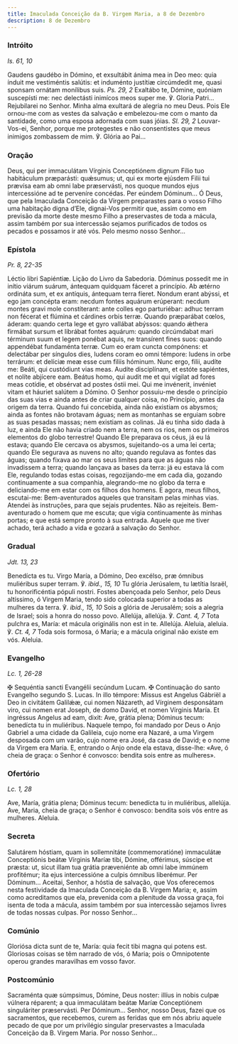 ```yaml
---
title: Imaculada Conceição da B. Virgem Maria, a 8 de Dezembro
description: 8 de Dezembro
---
```


### Intróito

<em>Is. 61, 10</em>

<div class="side-by-side not-content">
  <span>
    Gaudens gaudébo in Dómino, et exsultábit ánima mea in Deo meo: quia índuit
    me vestiméntis salútis: et induménto justítiæ circúmdedit me, quasi sponsam
    ornátam monílibus suis. <em>Ps. 29, 2</em> Exaltábo te, Dómine, quóniam
    suscepísti me: nec delectásti inimícos meos super me. ℣. Gloria Patri...
  </span>
  <span>
    Rejubilarei no Senhor. Minha alma exultará de alegria no meu Deus. Pois Ele
    ornou-me com as vestes da salvação e embelezou-me com o manto da santidade,
    como uma esposa adornada com suas jóias. <em>Sl. 29, 2</em> Louvar-Vos-ei,
    Senhor, porque me protegestes e não consentistes que meus inimigos zombassem
    de mim. ℣. Glória ao Pai...
  </span>
</div>

### Oração

<div class="side-by-side not-content">
  <span>
    Deus, qui per immaculátam Vírginis Conceptiónem dignum Fílio tuo habitáculum
    præparásti: quǽsumus; ut, qui ex morte ejúsdem Filii tui prævísa eam ab omni
    labe præservásti, nos quoque mundos ejus intercessióne ad te perveníre
    concédas. Per eúndem Dóminum...
  </span>
  <span>
    Ó Deus, que pela Imaculada Conceição da Virgem preparastes para o vosso
    Filho uma habitação digna d’Ele, dignai-Vos permitir que, assim como em
    previsão da morte deste mesmo Filho a preservastes de toda a mácula, assim
    também por sua intercessão sejamos purificados de todos os pecados e
    possamos ir até vós. Pelo mesmo nosso Senhor...
  </span>
</div>

### Epístola

<em>Pr. 8, 22-35</em>

<div class="side-by-side not-content">
  <span>Léctio libri Sapiéntiæ.</span>
  <span>Lição do Livro da Sabedoria.</span>
  <span>
    Dóminus possedit me in inítio viárum suárum, ántequam quidquam fáceret a
    princípio. Ab ætérno ordináta sum, et ex antíquis, ántequam terra fíeret.
    Nondum erant abýssi, et ego jam concépta eram: necdum fontes aquárum
    erúperant: necdum montes gravi mole constíterant: ante colles ego
    parturiébar: adhuc terram non fécerat et flúmina et cárdines orbis terræ.
    Quando præparábat cœlos, áderam: quando certa lege et gyro vallábat abýssos:
    quando ǽthera firmábat sursum et librábat fontes aquárum: quando circúmdabat
    mari términum suum et legem ponébat aquis, ne transírent fines suos: quando
    appendébat fundaménta terræ. Cum eo eram cuncta compónens: et delectábar per
    síngulos dies, ludens coram eo omni témpore: ludens in orbe terrárum: et
    delíciæ meæ esse cum filiis hóminum. Nunc ergo, filii, audíte me: Beáti, qui
    custódiunt vias meas. Audíte disciplínam, et estóte sapiéntes, et nolíte
    abjícere eam. Beátus homo, qui audit me et qui vígilat ad fores meas
    cotídie, et obsérvat ad postes óstii mei. Qui me invénerit, invéniet vitam
    et háuriet salútem a Dómino.
  </span>
  <span>
    O Senhor possuiu-me desde o princípio das suas vias e ainda antes de criar
    qualquer coisa, no Princípio, antes da origem da terra. Quando fui
    concebida, ainda não existiam os abysmos; ainda as fontes não brotavam
    águas; nem as montanhas se erguiam sobre as suas pesadas massas; nem
    existiam as colinas. Já eu tinha sido dada à luz, e ainda Ele não havia
    criado nem a terra, nem os rios, nem os primeiros elementos do globo
    terrestre! Quando Ele preparava os céus, já eu lá estava; quando Ele cercava
    os abysmos, sujeitando-os a uma lei certa; quando Ele segurava as nuvens no
    alto; quando regulava as fontes das águas; quando fixava ao mar os seus
    limites para que as águas não invadissem a terra; quando lançava as bases da
    terra: já eu estava lá com Ele, regulando todas estas coisas, regozijando-me
    em cada dia, gozando continuamente a sua companhia, alegrando-me no globo da
    terra e deliciando-me em estar com os filhos dos homens. E agora, meus
    filhos, escutai-me: Bem-aventurados aqueles que transitam pelas minhas vias.
    Atendei às instruções, para que sejais prudentes. Não as rejeiteis.
    Bem-aventurado o homem que me escuta; que vigia continuamente às minhas
    portas; e que está sempre pronto à sua entrada. Aquele que me tiver achado,
    terá achado a vida e gozará a salvação do Senhor.
  </span>
</div>

### Gradual

<em>Jdt. 13, 23</em>

<div class="side-by-side not-content">
  <span>
    Benedícta es tu. Virgo María, a Dómino, Deo excélso, præ ómnibus muliéribus
    super terram. ℣. <em>ibid., 15, 10</em> Tu glória Jerúsalem, tu lætítia
    Israël, tu honorificéntia pópuli nostri.
  </span>
  <span>
    Fostes abençoada pelo Senhor, pelo Deus altíssimo, ó Virgem Maria, tendo
    sido colocada superior a todas as mulheres da terra. ℣.
    <em>ibid., 15, 10</em>
    Sois a glória de Jerusalém; sois a alegria de Israel; sois a honra do nosso
    povo.
  </span>
  <span>
    Allelúja, allelúja. ℣. <em>Cant. 4, 7</em> Tota pulchra es, María: et mácula
    originális non est in te. Allelúja.
  </span>
  <span>
    Aleluia, aleluia. ℣. <em>Ct. 4, 7</em> Toda sois formosa, ó Maria; e a
    mácula original não existe em vós. Aleluia.
  </span>
</div>

### Evangelho

<em>Lc. 1, 26-28</em>

<div class="side-by-side not-content">
  <span>
    <span class="cross text-red-500">✠</span> Sequéntia sancti Evangélii
    secúndum Lucam.
  </span>
  <span>
    <span class="cross text-red-500">✠</span> Continuação do santo Evangelho
    segundo S. Lucas.
  </span>
  <span>
    In illo témpore: Missus est Angelus Gábriël a Deo in civitátem Galilǽæ, cui
    nomen Názareth, ad Vírginem desponsátam viro, cui nomen erat Joseph, de domo
    David, et nomen Vírginis María. Et ingréssus Angelus ad eam, dixit: Ave,
    grátia plena; Dóminus tecum: benedícta tu in muliéribus.
  </span>
  <span>
    Naquele tempo, foi mandado por Deus o Anjo Gabriel a uma cidade da Galileia,
    cujo nome era Nazaré, a uma Virgem desposada com um varão, cujo nome era
    José, da casa de David; e o nome da Virgem era Maria. E, entrando o Anjo
    onde ela estava, disse-lhe: «Ave, ó cheia de graça: o Senhor é convosco:
    bendita sois entre as mulheres».
  </span>
</div>

### Ofertório

<em>Lc. 1, 28</em>

<div class="side-by-side not-content">
  <span>
    Ave, María, grátia plena; Dóminus tecum: benedícta tu in muliéribus,
    allelúja.
  </span>
  <span>
    Ave, Maria, cheia de graça; o Senhor é convosco: bendita sois vós entre as
    mulheres. Aleluia.
  </span>
</div>

### Secreta

<div class="side-by-side not-content">
  <span>
    Salutárem hóstiam, quam in sollemnitáte (commemoratióne) immaculátæ
    Conceptiónis beátæ Vírginis Maríæ tibi, Dómine, offérimus, súscipe et
    præsta: ut, sicut illam tua grátia præveniénte ab omni labe immúnem
    profitémur; ita ejus intercessióne a culpis ómnibus liberémur. Per
    Dóminum...
  </span>
  <span>
    Aceitai, Senhor, a hóstia de salvação, que Vos oferecemos nesta festividade
    da Imaculada Conceição da B. Virgem Maria; e, assim como acreditamos que
    ela, prevenida com a plenitude da vossa graça, foi isenta de toda a mácula,
    assim também por sua intercessão sejamos livres de todas nossas culpas. Por
    nosso Senhor...
  </span>
</div>

### Comúnio

<div class="side-by-side not-content">
  <span>
    Gloriósa dicta sunt de te, María: quia fecit tibi magna qui potens est.
  </span>
  <span>
    Gloriosas coisas se têm narrado de vós, ó Maria; pois o Omnipotente operou
    grandes maravilhas em vosso favor.
  </span>
</div>

### Postcomúnio

<div class="side-by-side not-content">
  <span>
    Sacraménta quæ súmpsimus, Dómine, Deus noster: illíus in nobis culpæ vúlnera
    réparent; a qua immaculátam beátæ Maríæ Conceptiónem singuláriter
    præservásti. Per Dóminum...
  </span>
  <span>
    Senhor, nosso Deus, fazei que os sacramentos, que recebemos, curem as
    feridas que em nós abriu aquele pecado de que por um privilégio singular
    preservastes a Imaculada Conceição da B. Virgem Maria. Por nosso Senhor...
  </span>
</div>
